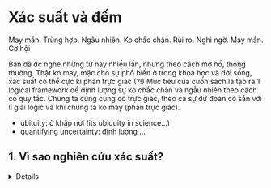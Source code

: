 
# Xác suất và đếm 

May mắn. Trùng hợp. Ngẫu nhiên. Ko chắc chắn. 
Rủi ro. Nghi ngờ. May mắn. Cơ hội

Bạn đã đc nghe những từ này nhiều lần, nhưng theo cách
mơ hồ, thông thường. Thật ko may, mặc cho sự phổ biến 
ở trong khoa học và đời sống, xác suất có thể cực kì
phản trực giác (?!) Mục tiêu của cuốn sách là tạo ra 
1 logical framework để định lượng sự ko chắc chắn
và ngẫu nhiên theo cách có quy tắc. Chúng ta cũng 
củng cố trực giác, theo cả sự dự đoán có sẵn với lí giải 
logic và khi chúng ta ko may (phản trực giác).

- ubituity: ở khắp nơi (its ubiquity in science...)
- quantifying uncertainty: định lượng ...

## 1. Vì sao nghiên cứu xác suất? 
 <details>
     Xác suất là logic của sự ko chắc chắn. XS hữu ích
        trong nhiều lĩnh vực, vì cung cấp công cụ để hiểu
        và giải thích các biến thể, tách tín hiệu khỏi nhiễu,
        lập mô hình hiện tượng phức tạp.
     <details>
        <summary>Vài ví dụ:</summary>
     
        1. Thống kê: Xs là nền và là ngôn ngữ của thống kế,
        cho phép nhiều phương pháp hiệu quả để sử dụng dữ liệu
        để học về thế giới.
        2. Vật lí: Vật lí lượng tử bao gồm xs ở mức nền tảng
        cơ bản của tự nhiên. Cơ học thống kê cũng là 1 nhánh
        khác của vật lí dựa trên xác suất
        3. Sinh học: Gen đc quyện vào nhau với xác suất,
        theo cả sự di truyền và lập mô hình đột biến ngẫu nhiên
        4. Khoa học máy tính: Các thuật toán ngẫu nhiên tạo
        ra các lựa chọn ngẫu nhiên khi chạy, và trong nhiều
        ứng dụng quan trọng chúng đơn giản hơn và hiệu quả
        hơn bởi các lựa chọn xác định. XS giúp nghiên cứu
        hiệu quả thuật toán, học máy và trí tuệ nhân tạo.
        5. Dự báo thời tiết: dự báo thời tiết đc tính và
        biểu thị bằng thuật ngữ xs
        6. Gambling (Liều): Nhiều nghiên cứu của xs đc
        dùng để trả lời các câu hỏi về sự liều và trò chơi cơ hội
        7. Tài chính: Rủi ro của sự dư thừa, xs là trung
        tâm của tài chính định lượng (quantiative finance).
        Mô hình giá cổ phiếu và việc xác định giá 'fair'
        cho ngành công nghiệp tài chính đc dựa trên xs.
        8. Khoa học chính trị
        9. Thuốc
        10. Cuộc sống
     </details>
     XS cung cấp các procedures cho việc giải quyết vấn đề 
     1 cách có quy tắc, nhưng cũng cung cấp các bẫy và nghịch lí. 
     Các chiến lược để phòng tránh bẫy: 
     <details>
        <summary>Các chiến lược</summary>
        1. Mô phỏng (Simulation)
        2. Biohazards: nghiên cứu các lỗi phổ biến giúp hiểu
        tốt hơn cái gì là hợp lí và ko hợp lí trong việc diễn
        giải xác suất.
        3. Sanity checks: Sau khi đã giải, ta thường thử
        giải vấn đề đó theo cách khác hoặc kiểm tra xem
        câu trả lời có đúng ở trường hợp đơn giản và cực đoan.
     </details>
 </details>


## 2. Không gian mẫu và thế giới sỏi 
<details open>
    
    Framework toán học cho xác suất được xây dựng xoay quanh
    *tập hợp*. Tưởng tượng rằng khi 1 thí nghiệm đc thực hiện,
    kết quả ra 1 cái trong 1 tập hợp các kết quả có thể xảy ra.
    Trước khi thí nghiệm đc thực hiện, ta ko bik đc
    cái outcome (đầu ra) nào sẽ là kết quả; sau đó ,kết quả
    "kết tinh" thành 1 đầu ra thực sự.
    
    **Định nghĩa 1.2.1** ( ko gian mẫu và sự kiện)
    <details >
    <summary >(Sample space and event)</summary>
    
    *Không gian mẫu* (The sample space) S cuả 1 thí nghiệm
    là tập hợp tất cả các đầu ra có thể của thí nghiệm.
    Một *sự kiện* A là 1 tập con của ko gian mẫu S,
    và ta nói A *xuất hiện* nếu đầu ra thực sự là A.
    </details>
    
    
    <Image src='/Pebble.png'
     alt='pebble' width={200} height={200}/>
    
    Hình 1.1. Một ko gian mẫu như là thế giới sỏi, với 2 sự
    kiện A và B đc làm nổi bật.
    
    Một ko gian mẫu của 1 thí nghiệm có thể hữu hạn, vô
    hạn đếm đc hoặc vô hạn ko đếm dc.
    Khi một ko gian mẫu là hữu hạn, ta có thể hình dung nó
    như là 1 *Pebble World* (thế giới sỏi) như ở Hình 1.1.
    Mỗi viên sỏi đại diện 1 đầu ra, và 1 sự kiện là 1 tập
    các viên sỏi.
    
    Thực hiện thí nghiệm tương đương với việc chọn ngẫu
    nhiên 1 viên sỏi.
    
    - perform ... amounts to randomly selecting...
    
    Nếu tất cả các viên sỏi có cùng khối lượng, tất cả
    các viên sỏi đều có khả năng đc chọn như nhau. (?!)
    
    Lí thuyết tập hợp rất hữu ích trong xác suất, vì nó
    cung cấp 1 ngôn ngữ phong phú cho việc biểu thị và
    làm việc với sự kiện. Toán tử tập hợp, đặc biệt là
    hợp, giao, phần bù, giúp tạo ra các sự kiện mới
    dựa trên các sự kiện đã đc xác định. Các khái niệm này
    giúp ta mô tả 1 sự kiện nhiều hơn 1 cách; thường thì,
    1 cách biểu thị 1 sự kiện dễ làm việc hơn cách biểu
    thị còn lại cho cùng 1 sự kiện.
    
    Ví dụ, gọi S là 1 ko gian mẫu của 1 thí nghiệm và
    ```math
     A, B subset S
    ```
    Khi đó hợp ($A union B$) là sự kiện đc xuất hiện
    khi và chỉ khi ít nhất 1 cái của A và B xuất hiện;
    ...
    
    Định luật De Morgan:
    ```math
    (A union B)^c = A^c sect B^c  \
    (A sect B)^c = A^c union B^c
    ```
    
    **VD 1.2.2** ( tung xu)
    
    1 đồng xu đc tung 10 lần. Viết ngửa là H(Head),
    sấp là T(Tail), 1 đầu ra có thể (viên sỏi) là
    HHHTHHTTHT, và 1 ko gian mẫu là tất cả các xâu (string)
    có độ dài 10 bao gồm các chữ H và T. Ta có thể mã hóa
    H là 1 và T là 0, để cho đầu ra là 1 dãy
    $(s_1, ... s_(10) )$
    với    $ s_j in {0,1}$
    và ko gian mẫu là tập tất cả các dãy như vậy.
    Bây giờ nhìn vào vài sự kiện:

1. Lấy $A_1$ là sự kiện mà tung xu đầu tiên là ngửa. 
    Tập hợp đó là :
    ```math
     A_1 = {(1, s_2,..., s_(10)): s_j in {0,1} "for" 2<=j<=10 } 
     ```
    Đây là 1 tập con của ko gian mẫu, nên nó thực sự là 1 sự kiện. 
    Nói $A_1$ xuất hiện tức là nói lượt tung xu đầu tiên là ngửa. 
    Tương tự, gọi $A_1$ là sự kiện lần tung thứ $j$ là ngửa 
    với $j=2,3,...,10$.    
2.  Lấy B là sự kiện mà có ít nhất 1 lượt tung xu là ngửa.
    Tâp hợp đó là:
    ```math
      B = union.big_(j=1)^10 A_j 
    ```
3. Lấy C là sự kiện mà tất cả các lượt tung đều là ngửa. 
```math
      C = sect.big_(j=1)^10 A_j 
    ```
4. Lấy D là sự kiện mà có ít nhất 2 lượt liên tiếp ngửa. 
   ```math
      D = union.big_(j=1)^9 (A_j sect A_(j+1)) 
    ```
</details>










































































